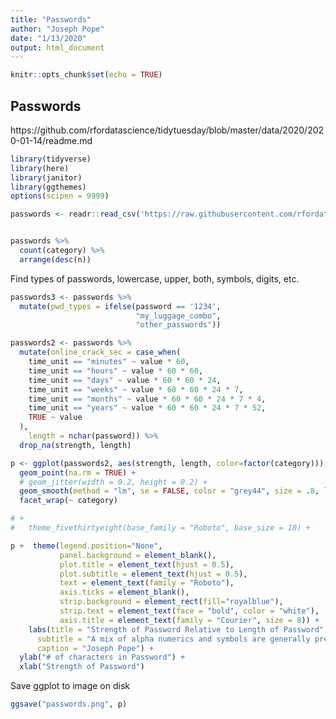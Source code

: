 ```yaml
---
title: "Passwords"
author: "Joseph Pope"
date: "1/13/2020"
output: html_document
---
```


```r
knitr::opts_chunk$set(echo = TRUE)
```

## Passwords 

https://github.com/rfordatascience/tidytuesday/blob/master/data/2020/2020-01-14/readme.md



```r
library(tidyverse)
library(here)
library(janitor)
library(ggthemes)
options(scipen = 9999)

passwords <- readr::read_csv('https://raw.githubusercontent.com/rfordatascience/tidytuesday/master/data/2020/2020-01-14/passwords.csv')



```
```r
passwords %>%
  count(category) %>%
  arrange(desc(n))
```


Find types of passwords, lowercase, upper, both, symbols, digits, etc. 
```r



passwords3 <- passwords %>%
  mutate(pwd_types = ifelse(password == '1234',
                            "my_luggage_combo", 
                            "other_passwords"))
```

```r
passwords2 <- passwords %>%
  mutate(online_crack_sec = case_when(
    time_unit == "minutes" ~ value * 60,
    time_unit == "hours" ~ value * 60 * 60, 
    time_unit == "days" ~ value * 60 * 60 * 24,
    time_unit == "weeks" ~ value * 60 * 60 * 24 * 7,
    time_unit == "months" ~ value * 60 * 60 * 24 * 7 * 4,
    time_unit == "years" ~ value * 60 * 60 * 24 * 7 * 52,
    TRUE ~ value
  ),
    length = nchar(password)) %>%
  drop_na(strength, length)

```



```r

p <- ggplot(passwords2, aes(strength, length, color=factor(category))) + 
  geom_point(na.rm = TRUE) + 
  # geom_jitter(width = 0.2, height = 0.2) + 
  geom_smooth(method = "lm", se = FALSE, color = "grey44", size = .8, linewidth = 11) + 
  facet_wrap(~ category) 

# + 
#   theme_fivethirtyeight(base_family = "Roboto", base_size = 10) + 

```

```r
p +  theme(legend.position="None",
           panel.background = element_blank(), 
           plot.title = element_text(hjust = 0.5),
           plot.subtitle = element_text(hjust = 0.5),
           text = element_text(family = "Roboto"), 
           axis.ticks = element_blank(), 
           strip.background = element_rect(fill="royalblue"), 
           strip.text = element_text(face = "bold", color = "white"),
           axis.title = element_text(family = "Courier", size = 8)) + 
    labs(title = "Strength of Password Relative to Length of Password",
      subtitle = "A mix of alpha numerics and symbols are generally preferred",
      caption = "Joseph Pope") + 
  ylab("# of characters in Password") + 
  xlab("Strength of Password")
```

Save ggplot to image on disk 
```r
ggsave("passwords.png", p)
```

